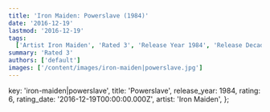 ```yaml
---
title: 'Iron Maiden: Powerslave (1984)'
date: '2016-12-19'
lastmod: '2016-12-19'
tags:
  ['Artist Iron Maiden', 'Rated 3', 'Release Year 1984', 'Release Decade 1980']
summary: 'Rated 3'
authors: ['default']
images: ['/content/images/iron-maiden|powerslave.jpg']
---
```


  key: 'iron-maiden|powerslave',
  title: 'Powerslave',
  release_year: 1984,
  rating: 6,
  rating_date: '2016-12-19T00:00:00.000Z',
  artist: 'Iron Maiden',
};

<MusicRating data={data} />
